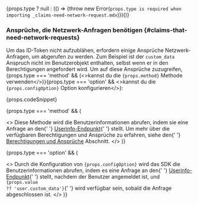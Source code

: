 {props.type ? null : (() => {throw new Error(`props.type is required when importing _claims-need-network-request.mdx`)})()}

### Ansprüche, die Netzwerk-Anfragen benötigen \{#claims-that-need-network-requests}

Um das ID-Token nicht aufzublähen, erfordern einige Ansprüche Netzwerk-Anfragen, um abgerufen zu werden. Zum Beispiel ist der `custom_data` Anspruch nicht im Benutzerobjekt enthalten, selbst wenn er in den Berechtigungen angefordert wird. Um auf diese Ansprüche zuzugreifen, <span>{props.type === 'method' && (<>kannst du die <code>{props.method}</code> Methode verwenden</>)}{props.type === 'option' && <>kannst du die <code>{props.configOption}</code> Option konfigurieren</>}</span>:

{props.codeSnippet}

{props.type === 'method' && (

<>
  Diese Methode wird die Benutzerinformationen abrufen, indem sie eine Anfrage an den{' '}
  <a href="https://openid.net/specs/openid-connect-core-1_0.html#UserInfo">Userinfo-Endpunkt</a>{' '}
  stellt. Um mehr über die verfügbaren Berechtigungen und Ansprüche zu erfahren, siehe den{' '}
  <a href="#scopes-and-claims">Berechtigungen und Ansprüche</a> Abschnitt.
</>
)}

{props.type === 'option' && (

<>
  Durch die Konfiguration von <code>{props.configOption}</code> wird das SDK die
  Benutzerinformationen abrufen, indem es eine Anfrage an den{' '}
  <a href="https://openid.net/specs/openid-connect-core-1_0.html#UserInfo">Userinfo-Endpunkt</a>{' '}
  stellt, nachdem der Benutzer angemeldet ist, und <code>{props.value ?? 'user.custom_data'}</code>{' '}
  wird verfügbar sein, sobald die Anfrage abgeschlossen ist.
</>
)}
